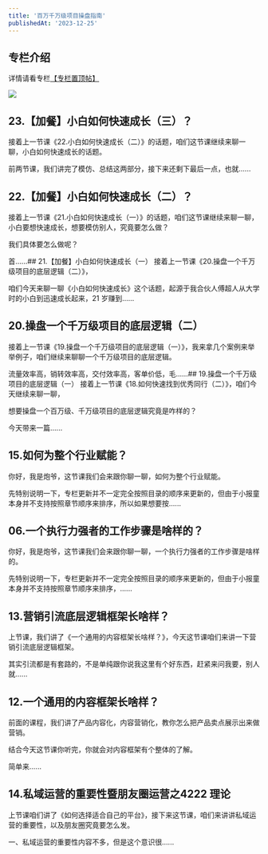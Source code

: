 ```yaml
---
title: '百万千万级项目操盘指南'
publishedAt: '2023-12-25'
---
```


## 专栏介绍

详情请看专栏[【专栏置顶帖】](https://xiaobot.net/post/516bbea1-0f3a-41c0-924f-a51d1c7712fd?refer=1a7b257f-3e7f-47ae-94ec-9feb1e904f17)

![](https://static.xiaobot.net/file/2024-03-21/61382/cec1682eb634f495d77719a7eb8bfb2a.png)


## 23.【加餐】小白如何快速成长（三）？
接着上一节课《22.小白如何快速成长（二）》的话题，咱们这节课继续来聊一聊，小白如何快速成长的话题。

前两节课，我们讲完了模仿、总结这两部分，接下来还剩下最后一点，也就......

## 22.【加餐】小白如何快速成长（二）？
接着上一节课《21.小白如何快速成长（一）》的话题，咱们这节课继续来聊一聊，小白要想快速成长，想要模仿别人，究竟要怎么做？

我们具体要怎么做呢？

首......## 21.【加餐】小白如何快速成长（一）
接着上一节课《20.操盘一个千万级项目的底层逻辑（二）》，

咱们今天来聊一聊《小白如何快速成长》这个话题，起源于我合伙人傅超人从大学时的小白到迅速成长起来，21 岁赚到......

## 20.操盘一个千万级项目的底层逻辑（二）
接着上一节课《19.操盘一个千万级项目的底层逻辑（一）》，我来拿几个案例来举举例子，咱们继续来聊聊一个千万级项目的底层逻辑。

流量效率高，销转效率高，交付效率高，客单价低，毛......## 19.操盘一个千万级项目的底层逻辑（一）
接着上一节课《18.如何快速找到优秀同行（二）》，咱们今天继续来聊一聊，

想要操盘一个百万级、千万级项目的底层逻辑究竟是咋样的？

今天带来一篇......

## 15.如何为整个行业赋能？
你好，我是炮爷，这节课我们会来跟你聊一聊，如何为整个行业赋能。

先特别说明一下，专栏更新并不一定完全按照目录的顺序来更新的，但由于小报童本身并不支持按照章节顺序来排序，所以如果想要按......

## 06.一个执行力强者的工作步骤是啥样的？
你好，我是炮爷，这节课我们会来跟你聊一聊，一个执行力强者的工作步骤是啥样的。

先特别说明一下，专栏更新并不一定完全按照目录的顺序来更新的，但由于小报童本身并不支持按照章节顺序来排序，......

## 13.营销引流底层逻辑框架长啥样？
上节课，我们讲了《一个通用的内容框架长啥样？》，今天这节课咱们来讲一下营销引流底层逻辑框架。

其实引流都是有套路的，不是单纯跟你说我这里有个好东西，赶紧来问我要，别人就......

## 12.一个通用的内容框架长啥样？
前面的课程，我们讲了产品内容化，内容营销化，教你怎么把产品卖点展示出来做营销。

结合今天这节课你听完，你就会对内容框架有个整体的了解。

简单来......

## 14.私域运营的重要性暨朋友圈运营之4222 理论
上节课咱们讲了《如何选择适合自己的平台》，接下来这节课，咱们来讲讲私域运营的重要性，以及朋友圈究竟要怎么发。

一、私域运营的重要性内容不多，但是这个意识很......

